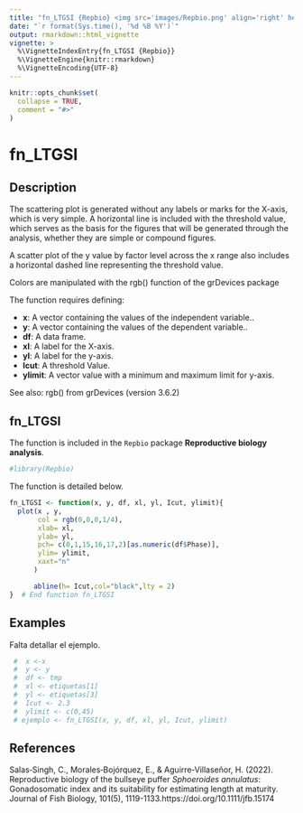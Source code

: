 ---
title: "fn_LTGSI {Repbio} <img src='images/Repbio.png' align='right' height='20%' width='20%'/>"
date: "`r format(Sys.time(), '%d %B %Y')`"
output: rmarkdown::html_vignette
vignette: >
  %\VignetteIndexEntry{fn_LTGSI {Repbio}}
  %\VignetteEngine{knitr::rmarkdown}
  %\VignetteEncoding{UTF-8}
---

```{r, include = FALSE}
knitr::opts_chunk$set(
  collapse = TRUE,
  comment = "#>"
)
```

# fn_LTGSI

## Description

The scattering plot is generated without any labels or marks for the X-axis, 
which is very simple. A horizontal line is included with the threshold value, 
which serves as the basis for the figures that will be generated through the 
analysis, whether they are simple or compound figures.

A scatter plot of the y value by factor level across the x range also includes
a horizontal dashed line representing the threshold value.

Colors are manipulated with the rgb() function of the grDevices package


The function requires defining:


 * **x**: A vector containing the values of the independent variable.. 
 * **y**: A vector containing the values of the dependent variable.. 
 * **df**: A data frame. 
 * **xl**: A label for the X-axis. 
 * **yl**: A label for the y-axis. 
 * **Icut**: A threshold Value. 
 * **ylimit**: A vector value with a minimum and maximum limit for y-axis. 


See also: rgb() from grDevices (version 3.6.2)


## fn_LTGSI

The function is included in the `Repbio` package **Reproductive biology analysis**.


```{r setup}
#library(Repbio)
```


The function is detailed below.

```{r, warning=FALSE, message=FALSE}
fn_LTGSI <- function(x, y, df, xl, yl, Icut, ylimit){
  plot(x , y,
       col = rgb(0,0,0,1/4),
       xlab= xl,
       ylab= yl,
       pch= c(0,1,15,16,17,2)[as.numeric(df$Phase)],
       ylim= ylimit,
       xaxt="n"
      )

      abline(h= Icut,col="black",lty = 2)
}  # End function fn_LTGSI
```


## Examples

Falta detallar el ejemplo.

```{r, warning=FALSE, message=FALSE, results='asis'}
 #  x <-x
 #  y <- y
 #  df <- tmp
 #  xl <- etiquetas[1]
 #  yl <- etiquetas[3]
 #  Icut <- 2.3
 #  ylimit <- c(0,45)
 # ejemplo <- fn_LTGSI(x, y, df, xl, yl, Icut, ylimit)
```


## References

Salas‐Singh, C., Morales‐Bojórquez, E., & Aguirre‐Villaseñor, H. (2022). Reproductive biology of the bullseye puffer *Sphoeroides annulatus*: Gonadosomatic index and its suitability for estimating length at maturity. Journal of Fish Biology, 101(5), 1119-1133.https://doi.org/10.1111/jfb.15174

